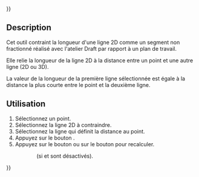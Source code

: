{{UnfinishedDocu{{#translation:}}}}
<languages/>

{{Docnav/fr
|[[Assembly3_ConstraintLengthDifference/fr|Contrainte longueur différence]]
|[[Assembly3_ConstraintEqualLineArcLength/fr|Contrainte égalité longueur arc et ligne]]
|[[Assembly3_Workbench/fr|Assembly3]]
|IconL=Assembly_ConstraintLengthDifference.svg
|IconR=Assembly_ConstraintEqualLineArcLength.svg
|IconC=Assembly3_workbench_icon.svg
}}

{{GuiCommand/fr
|Name=Assembly3 ConstraintLengthEqualPointLineDistance
|Name/fr=Assembly3 Contrainte longueur égale distance point ligne
|Icon=Assembly_ConstraintLengthEqualPointLineDistance.svg
|Workbenches=[[Assembly3_Workbench/fr|Assembly3]]
}}

== Description ==

Cet outil contraint la longueur d'une ligne 2D comme un segment non fractionné réalisé avec l'atelier Draft par rapport à un plan de travail.

Elle relie la longueur de la ligne 2D à la distance entre un point et une autre ligne (2D ou 3D). 

La valeur de la longueur de la première ligne sélectionnée est égale à la distance la plus courte entre le point et la deuxième ligne. 

== Utilisation == 

# Sélectionnez un point.
# Sélectionnez la ligne 2D à contraindre.
# Sélectionnez la ligne qui définit la distance au point.
# Appuyez sur le bouton {{Button|[[Image:Assembly_ConstraintLengthEqualPointLineDistance.svg|16px]] [[Assembly3_ConstraintLengthEqualPointLineDistance/fr|Length Equal Point Line Distance]]}}.
# Appuyez sur le bouton {{Button|[[Image:Assembly3_workbench_icon.svg|16px]] [[Assembly3_ResolveConstraints/fr|Solve constraints]]}} ou sur le bouton {{Button|[[Image:Assembly_QuickSolve.svg|16px]] [[Assembly3_QuickSolve/fr|Quick solve]]}} pour recalculer.
:: (si {{Button|[[Image:Assembly_AutoRecompute.svg|16px]] [[Assembly3_AutoRecompute/fr|Auto recompute]]}} et {{Button|[[Image:Assembly_SmartRecompute.svg|16px]] [[Assembly3_SmartRecompute/fr|Smart recompute]]}} sont désactivés).


{{Docnav/fr
|[[Assembly3_ConstraintLengthDifference/fr|Contrainte longueur différence]]
|[[Assembly3_ConstraintEqualLineArcLength/fr|Contrainte égalité longueur arc et ligne]]
|[[Assembly3_Workbench/fr|Assembly3]]
|IconL=Assembly_ConstraintLengthDifference.svg
|IconR=Assembly_ConstraintEqualLineArcLength.svg
|IconC=Assembly3_workbench_icon.svg
}}

{{Userdocnavi{{#translation:}}}}